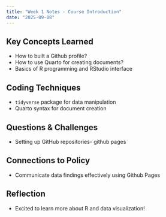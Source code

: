 ```yaml
---
title: "Week 1 Notes - Course Introduction"
date: "2025-09-08"
---
```


## Key Concepts Learned
- How to built a Github profile?
- How to use Quarto for creating documents?
- Basics of R programming and RStudio interface

## Coding Techniques
- `tidyverse` package for data manipulation
- Quarto syntax for document creation

## Questions & Challenges
- Setting up GitHub repositories- github pages


## Connections to Policy
- Communicate data findings effectively using Github Pages

## Reflection
- Excited to learn more about R and data visualization!
